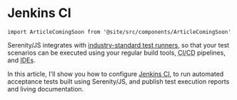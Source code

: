 # Jenkins CI

```mdx-code-block
import ArticleComingSoon from '@site/src/components/ArticleComingSoon'
```

Serenity/JS integrates with [industry-standard test runners](/handbook/test-runners/), so that your test scenarios can be executed
using your regular build tools, <abbr title="Continuous Integration and Delivery">CI/CD</abbr> pipelines, and <abbr title="Integrated Development Environments">IDEs</abbr>.

In this article, I'll show you how to configure [Jenkins CI](https://www.jenkins.io/),
to run automated acceptance tests built using Serenity/JS, and publish test execution reports and living documentation.

<ArticleComingSoon />
